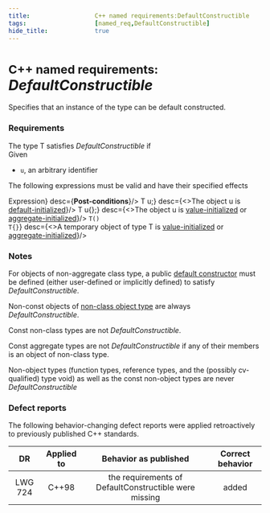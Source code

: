```yaml
---
title:                  C++ named requirements:DefaultConstructible
tags:                   [named_req,DefaultConstructible]
hide_title:             true
---
```



# <small>C++ named requirements:</small> *DefaultConstructible*
Specifies that an instance of the type can be default constructed.

### Requirements
The type T satisfies *DefaultConstructible* if <br/>
Given
* `u`, an arbitrary identifier

The following expressions must be valid and have their specified effects

<SymbolTable noTraits>
    <Symbol name={<b>Expression</b>}                                    desc={<b>Post-conditions</b>}/>
    <Symbol name={<code>T u;</code>}                                    desc={<>The object u is <a href="/docs/std//language/default_initialization">default-initialized</a></>}/>
    <Symbol name={<code>T u{};</code>}                                  desc={<>The object u is <a href="/docs/std//language/value_initialization">value-initialized</a> or <a href="/docs/std//language/aggregate_initialization">aggregate-initialized</a></>}/>
    <Symbol name={<><code>T()</code><br/><code>T&#123;&#125;</code></>} desc={<>A temporary object of type T is <a href="/docs/std//language/value_initialization">value-initialized</a> or <a href="/docs/std//language/aggregate_initialization">aggregate-initialized</a></>}/>
</SymbolTable>

### Notes

For objects of non-aggregate class type, a public [default constructor](/docs/std/language/default_constructor) must be defined 
(either user-defined or implicitly defined) to satisfy *DefaultConstructible*.

Non-const objects of [non-class object type](/docs/std/language/type) are always *DefaultConstructible*.

Const non-class types are not *DefaultConstructible*.

Const aggregate types are not *DefaultConstructible* if any of their members is an object of non-class type.

Non-object types (function types, reference types, and the (possibly cv-qualified) type void) 
as well as the const non-object types are never *DefaultConstructible*

### Defect reports
The following behavior-changing defect reports were applied retroactively to previously published C++ standards.

|    DR   | Applied to |                 Behavior as published                 | Correct behavior |
|:-------:|:----------:|:-----------------------------------------------------:|:----------------:|
| LWG 724 | C++98      | the requirements of DefaultConstructible were missing | added            |